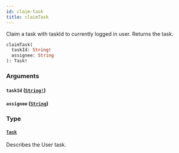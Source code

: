 ```yaml
---
id: claim-task
title: claimTask
---
```


Claim a task with taskId to currently logged in user. Returns the task.

```graphql
claimTask(
  taskId: String!
  assignee: String
): Task!

```

### Arguments

#### `taskId` ([`String!`](/docs/apis-clients/tasklist-api/scalars/string))

#### `assignee` ([`String`](/docs/apis-clients/tasklist-api/scalars/string))

### Type

#### [`Task`](/docs/apis-clients/tasklist-api/objects/task)

Describes the User task.

